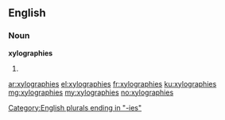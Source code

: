 ==English==

===Noun===
'''xylographies'''

# {{plural of|xylography}}

[[Category:English plurals ending in "-ies"]]

[[ar:xylographies]]
[[el:xylographies]]
[[fr:xylographies]]
[[ku:xylographies]]
[[mg:xylographies]]
[[my:xylographies]]
[[no:xylographies]]
